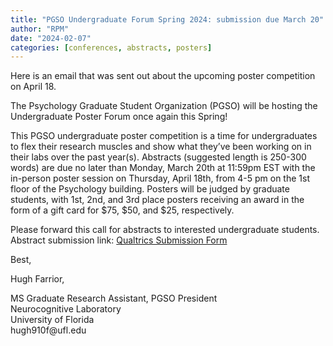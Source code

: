 ```yaml
---
title: "PGSO Undergraduate Forum Spring 2024: submission due March 20"
author: "RPM"
date: "2024-02-07"
categories: [conferences, abstracts, posters]
---
```


Here is an email that was sent out about the upcoming poster competition on April 18.

The Psychology Graduate Student Organization (PGSO) will be hosting the Undergraduate Poster Forum once again this Spring!

This PGSO undergraduate poster competition is a time for undergraduates to flex their research muscles and show what they've been working on in their labs over the past year(s). Abstracts (suggested length is 250-300 words) are due no later than Monday, March 20th at 11:59pm EST with the in-person poster session on Thursday, April 18th, from 4-5 pm on the 1st floor of the Psychology building. Posters will be judged by graduate students, with 1st, 2nd, and 3rd place posters receiving an award in the form of a gift card for $75, $50, and $25, respectively. 

Please forward this call for abstracts to interested undergraduate students.
Abstract submission link: [Qualtrics Submission Form](https://ufl.qualtrics.com/jfe/form/SV_cCOLl2uo1Zh7xyu)

Best,

Hugh Farrior, 

MS Graduate Research Assistant, PGSO President  
Neurocognitive Laboratory  
University of Florida  
hugh910f@ufl.edu
